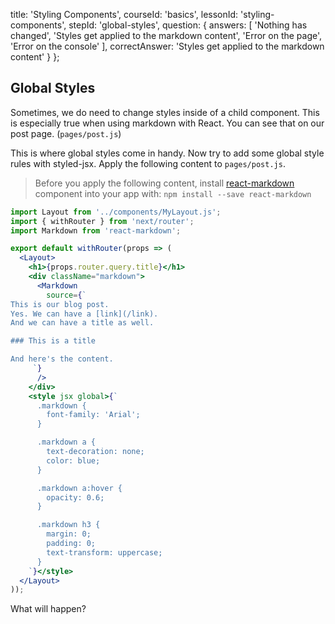 
  title: 'Styling Components',
  courseId: 'basics',
  lessonId: 'styling-components',
  stepId: 'global-styles',
  question: {
    answers: [
      'Nothing has changed',
      'Styles get applied to the markdown content',
      'Error on the page',
      'Error on the console'
    ],
    correctAnswer: 'Styles get applied to the markdown content'
  }
};

## Global Styles

Sometimes, we do need to change styles inside of a child component. This is especially true when using markdown with React. You can see that on our post page. (`pages/post.js`)

This is where global styles come in handy. Now try to add some global style rules with styled-jsx. Apply the following content to `pages/post.js`.

> Before you apply the following content, install [react-markdown](https://github.com/rexxars/react-markdown) component into your app with: `npm install --save react-markdown`

```jsx
import Layout from '../components/MyLayout.js';
import { withRouter } from 'next/router';
import Markdown from 'react-markdown';

export default withRouter(props => (
  <Layout>
    <h1>{props.router.query.title}</h1>
    <div className="markdown">
      <Markdown
        source={`
This is our blog post.
Yes. We can have a [link](/link).
And we can have a title as well.

### This is a title

And here's the content.
     `}
      />
    </div>
    <style jsx global>{`
      .markdown {
        font-family: 'Arial';
      }

      .markdown a {
        text-decoration: none;
        color: blue;
      }

      .markdown a:hover {
        opacity: 0.6;
      }

      .markdown h3 {
        margin: 0;
        padding: 0;
        text-transform: uppercase;
      }
    `}</style>
  </Layout>
));
```

What will happen?

